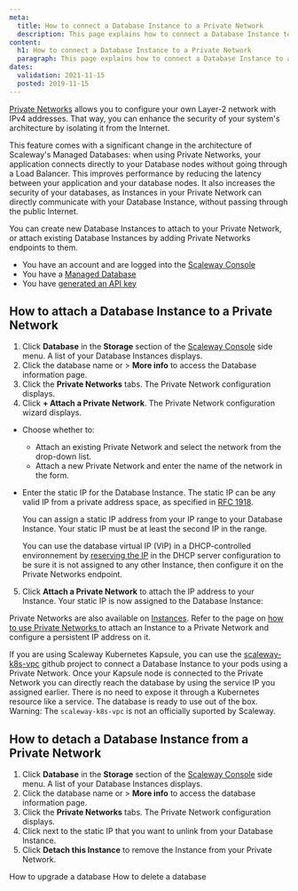 ```yaml
---
meta:
  title: How to connect a Database Instance to a Private Network
  description: This page explains how to connect a Database Instance to a Private Network
content:
  h1: How to connect a Database Instance to a Private Network
  paragraph: This page explains how to connect a Database Instance to a Private Network
dates:
  validation: 2021-11-15
  posted: 2019-11-15
---
```


[Private Networks](/network/vpc/quickstart/) allows you to configure your own Layer-2 network with IPv4 addresses. That way, you can enhance the security of your system's architecture by isolating it from the Internet.

This feature comes with a significant change in the architecture of Scaleway's Managed Databases: when using Private Networks, your application connects directly to your Database nodes without going through a Load Balancer.
This improves performance by reducing the latency between your application and your database nodes. It also increases the security of your databases, as Instances in your Private Network can directly communicate with your Database Instance, without passing through the public Internet.

You can create new Database Instances to attach to your Private Network, or attach existing Database Instances by adding Private Networks endpoints to them.

<Message type="requirement">

- You have an account and are logged into the [Scaleway Console](https://console.scaleway.com)
- You have a [Managed Database](/storage/database/concepts/#managed-database/)
- You have [generated an API key](/console/my-project/how-to/generate-api-key/)

</Message>

## How to attach a Database Instance to a Private Network

1. Click **Database** in the **Storage** section of the [Scaleway Console](https://console.scaleway.com) side menu. A list of your Database Instances displays.
2. Click the database name or <Icon name="more" /> > **More info** to access the Database information page.
3. Click the **Private Networks** tabs. The Private Network configuration displays.
4. Click **+ Attach a Private Network**. The Private Network configuration wizard displays.
  * Choose whether to:
    * Attach an existing Private Network and select the network from the drop-down list.
    * Attach a new Private Network and enter the name of the network in the form.
  * Enter the static IP for the Database Instance. The static IP can be any valid IP from a private address space, as specified in [RFC 1918](https://datatracker.ietf.org/doc/html/rfc1918).
    <Message type="note">

    You can assign a static IP address from your IP range to your Database Instance. Your static IP must be at least the second IP in the range.

    </Message>

    <Message type="tip">

    You can use the database virtual IP (VIP) in a DHCP-controlled environnement by [reserving the IP](/network/vpc/how-to/configure-a-public-gateway/#how-to-review-and-configure-dhcp) in the DHCP server configuration to be sure it is not assigned to any other Instance, then configure it on the Private Networks endpoint.

    </Message>
5. Click **Attach a Private Network** to attach the IP address to your Instance. Your static IP is now assigned to the Database Instance:
  <Lightbox src="scaleway-dbaas-pn-attached.png" alt="" />

<Message type="tip">

Private Networks are also available on [Instances](https://www.scaleway.com/en/virtual-instances/). Refer to the page on [how to use Private Networks ](/compute/instances/how-to/use-private-networks/) to attach an Instance to a Private Network and configure a persistent IP address on it.

</Message>

<Message type="tip">

If you are using Scaleway Kubernetes Kapsule, you can use the [scaleway-k8s-vpc](https://github.com/Sh4d1/scaleway-k8s-vpc) github project to connect a Database Instance to your pods using a Private Network.
Once your Kapsule node is connected to the Private Network you can directly reach the database by using the service IP you assigned earlier. There is no need to expose it through a Kubernetes resource like a service. The database is ready to use out of the box.
Warning: The `scaleway-k8s-vpc` is not an officially suported by Scaleway.

</Message>

## How to detach a Database Instance from a Private Network

1. Click **Database** in the **Storage** section of the [Scaleway Console](https://console.scaleway.com) side menu. A list of your Database Instances displays.
2. Click the database name or <Icon name="more" /> > **More info** to access the database information page.
3. Click the **Private Networks** tabs. The Private Network configuration displays.
4. Click <Icon name="unlink" /> next to the static IP that you want to unlink from your Database Instance.
5. Click **Detach this Instance** to remove the Instance from your Private Network.


<Navigation title="See Also">
  <PreviousButton to="/storage/database/how-to/upgrade-a-database/">How to upgrade a database</PreviousButton>
  <NextButton to="/storage/database/how-to/delete-a-database/">How to delete a database</NextButton>
</Navigation>